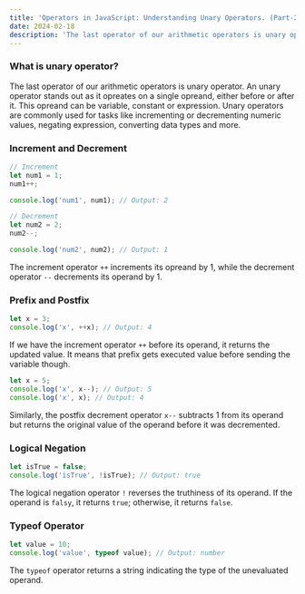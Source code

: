 ```yaml
---
title: 'Operators in JavaScript: Understanding Unary Operators. (Part-2)'
date: 2024-02-18
description: 'The last operator of our arithmetic operators is unary operator. An unary operator stands out as it opreates on a single opreand, either before or after it. This opreand can be variable, constant or expression. Unary operators are commonly used for tasks like incrementing or decrementing numeric values, negating expression, converting data'
---
```


### What is unary operator?

The last operator of our arithmetic operators is unary operator. An unary operator stands out as it opreates on
a single opreand, either before or after it. This opreand can be variable, constant or expression. Unary operators
are commonly used for tasks like incrementing or decrementing numeric values, negating expression, converting data
types and more.

### Increment and Decrement

```js
// Increment
let num1 = 1;
num1++;

console.log('num1', num1); // Output: 2

// Decrement
let num2 = 2;
num2--;

console.log('num2', num2); // Output: 1
```

The increment operator `++` increments its opreand by 1, while the decrement operator `--` decrements its
operand by 1.

### Prefix and Postfix

```js
let x = 3;
console.log('x', ++x); // Output: 4
```

If we have the increment operator `++` before its operand, it returns the updated value. It means that prefix
gets executed value before sending the variable though.

```js
let x = 5;
console.log('x', x--); // Output: 5
console.log('x', x); // Output: 4
```

Similarly, the postfix decrement operator `x--` subtracts 1 from its operand but returns the original value of
the operand before it was decremented.

### Logical Negation

```js
let isTrue = false;
console.log('isTrue', !isTrue); // Output: true
```

The logical negation operator `!` reverses the truthiness of its operand. If the operand is `falsy`, it
returns `true`; otherwise, it returns `false`.

### Typeof Operator

```js
let value = 10;
console.log('value', typeof value); // Output: number
```

The `typeof` operator returns a string indicating the type of the unevaluated operand.
